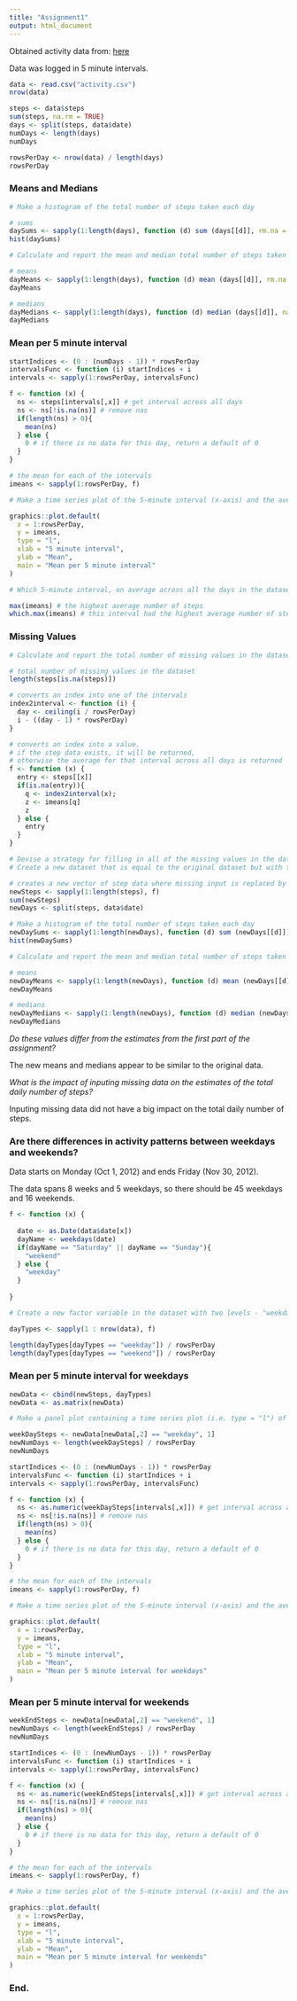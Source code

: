 ```yaml
---
title: "Assignment1"
output: html_document
---
```


Obtained activity data from: [here](https://d396qusza40orc.cloudfront.net/repdata%2Fdata%2Factivity.zip) 

Data was logged in 5 minute intervals.

```r

data <- read.csv("activity.csv")
nrow(data)

steps <- data$steps
sum(steps, na.rm = TRUE)
days <- split(steps, data$date)
numDays <- length(days)
numDays

rowsPerDay <- nrow(data) / length(days)
rowsPerDay

```

### Means and Medians

```r

# Make a histogram of the total number of steps taken each day

# sums
daySums <- sapply(1:length(days), function (d) sum (days[[d]], rm.na = TRUE))
hist(daySums)

# Calculate and report the mean and median total number of steps taken per day

# means
dayMeans <- sapply(1:length(days), function (d) mean (days[[d]], rm.na = TRUE))
dayMeans

# medians
dayMedians <- sapply(1:length(days), function (d) median (days[[d]], na.rm = TRUE))
dayMedians

```

### Mean per 5 minute interval

```r

startIndices <- (0 : (numDays - 1)) * rowsPerDay
intervalsFunc <- function (i) startIndices + i
intervals <- sapply(1:rowsPerDay, intervalsFunc)

f <- function (x) {
  ns <- steps[intervals[,x]] # get interval across all days
  ns <- ns[!is.na(ns)] # remove nas
  if(length(ns) > 0){
    mean(ns)
  } else {
    0 # if there is no data for this day, return a default of 0
  }
}

# the mean for each of the intervals
imeans <- sapply(1:rowsPerDay, f)

# Make a time series plot of the 5-minute interval (x-axis) and the average number of steps taken, averaged across all days (y-axis)

graphics::plot.default(
  x = 1:rowsPerDay,
  y = imeans,
  type = "l",
  xlab = "5 minute interval",
  ylab = "Mean",
  main = "Mean per 5 minute interval"
)

# Which 5-minute interval, on average across all the days in the dataset, contains the maximum number of steps?

max(imeans) # the highest average number of steps
which.max(imeans) # this interval had the highest average number of steps

```

### Missing Values

```r

# Calculate and report the total number of missing values in the dataset (i.e. the total number of rows with NAs)

# total number of missing values in the dataset
length(steps[is.na(steps)])

# converts an index into one of the intervals
index2interval <- function (i) {
  day <- ceiling(i / rowsPerDay)
  i - ((day - 1) * rowsPerDay)
}

# converts an index into a value. 
# if the step data exists, it will be returned, 
# otherwise the average for that interval across all days is returned
f <- function (x) {
  entry <- steps[[x]]
  if(is.na(entry)){
    q <- index2interval(x);
    z <- imeans[q]
    z
  } else {
    entry
  }
}

# Devise a strategy for filling in all of the missing values in the dataset.
# Create a new dataset that is equal to the original dataset but with the missing data filled in.

# creates a new vector of step data where missing input is replaced by the average at that interval across all days 
newSteps <- sapply(1:length(steps), f)
sum(newSteps)
newDays <- split(steps, data$date)

# Make a histogram of the total number of steps taken each day 
newDaySums <- sapply(1:length(newDays), function (d) sum (newDays[[d]]))
hist(newDaySums)

# Calculate and report the mean and median total number of steps taken per day. 

# means
newDayMeans <- sapply(1:length(newDays), function (d) mean (newDays[[d]]))
newDayMeans

# medians
newDayMedians <- sapply(1:length(newDays), function (d) median (newDays[[d]]))
newDayMedians

```

*Do these values differ from the estimates from the first part of the assignment?*

The new means and medians appear to be similar to the original data.

*What is the impact of inputing missing data on the estimates of the total daily number of steps?*

Inputing missing data did not have a big impact on the total daily number of steps.

### Are there differences in activity patterns between weekdays and weekends?

Data starts on Monday (Oct 1, 2012) and ends Friday (Nov 30, 2012).

The data spans 8 weeks and 5 weekdays, so there should be 45 weekdays and 16 weekends.

```r

f <- function (x) {
  
  date <- as.Date(data$date[x])
  dayName <- weekdays(date)
  if(dayName == "Saturday" || dayName == "Sunday"){
    "weekend"
  } else {
    "weekday"
  }
   
}

# Create a new factor variable in the dataset with two levels - "weekday" and "weekend"

dayTypes <- sapply(1 : nrow(data), f)

length(dayTypes[dayTypes == "weekday"]) / rowsPerDay
length(dayTypes[dayTypes == "weekend"]) / rowsPerDay

```

### Mean per 5 minute interval for weekdays 

```r

newData <- cbind(newSteps, dayTypes)
newData <- as.matrix(newData)

# Make a panel plot containing a time series plot (i.e. type = "l") of the 5-minute interval (x-axis) and the average number of steps taken, averaged across all weekday days or weekend days (y-axis).

weekDaySteps <- newData[newData[,2] == "weekday", 1]
newNumDays <- length(weekDaySteps) / rowsPerDay
newNumDays

startIndices <- (0 : (newNumDays - 1)) * rowsPerDay
intervalsFunc <- function (i) startIndices + i
intervals <- sapply(1:rowsPerDay, intervalsFunc)

f <- function (x) {
  ns <- as.numeric(weekDaySteps[intervals[,x]]) # get interval across all days
  ns <- ns[!is.na(ns)] # remove nas
  if(length(ns) > 0){
    mean(ns)
  } else {
    0 # if there is no data for this day, return a default of 0
  }
}

# the mean for each of the intervals
imeans <- sapply(1:rowsPerDay, f)

# Make a time series plot of the 5-minute interval (x-axis) and the average number of steps taken, averaged across all days (y-axis)

graphics::plot.default(
  x = 1:rowsPerDay,
  y = imeans,
  type = "l",
  xlab = "5 minute interval",
  ylab = "Mean",
  main = "Mean per 5 minute interval for weekdays"
)


```

### Mean per 5 minute interval for weekends

```r

weekEndSteps <- newData[newData[,2] == "weekend", 1]
newNumDays <- length(weekEndSteps) / rowsPerDay
newNumDays

startIndices <- (0 : (newNumDays - 1)) * rowsPerDay
intervalsFunc <- function (i) startIndices + i
intervals <- sapply(1:rowsPerDay, intervalsFunc)

f <- function (x) {
  ns <- as.numeric(weekEndSteps[intervals[,x]]) # get interval across all days
  ns <- ns[!is.na(ns)] # remove nas
  if(length(ns) > 0){
    mean(ns)
  } else {
    0 # if there is no data for this day, return a default of 0
  }
}

# the mean for each of the intervals
imeans <- sapply(1:rowsPerDay, f)

# Make a time series plot of the 5-minute interval (x-axis) and the average number of steps taken, averaged across all days (y-axis)

graphics::plot.default(
  x = 1:rowsPerDay,
  y = imeans,
  type = "l",
  xlab = "5 minute interval",
  ylab = "Mean",
  main = "Mean per 5 minute interval for weekends"
)


```

### End.